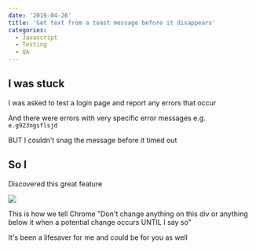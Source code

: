 ```yaml
---
date: '2019-04-26'
title: 'Get text from a toast message before it disappears'
categories:
  - Javascript
  - Testing
  - QA
---
```


## I was stuck

I was asked to test a login page and report any errors that occur

And there were errors with very specific error messages e.g. `e.g923ngsflsjd`

BUT I couldn't snag the message before it timed out

## So I

Discovered this great feature

![](./breakpoints.png)

This is how we tell Chrome "Don't change anything on this div or anything below it when a potential change occurs UNTIL I say so"

It's been a lifesaver for me and could be for you as well
